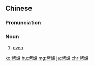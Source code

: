 {{also|烤炉}}
==Chinese==
{{zh-forms|s=烤炉}}

===Pronunciation===
{{zh-pron
|m=kǎolú
|cat=n
}}

===Noun===
{{zh-noun|mw=隻}}

# [[oven]]

[[ko:烤爐]]
[[hu:烤爐]]
[[mg:烤爐]]
[[ja:烤爐]]
[[chr:烤爐]]